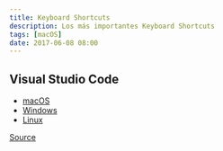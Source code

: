 ```yaml
---
title: Keyboard Shortcuts
description: Los más importantes Keyboard Shortcuts
tags: [macOS]
date: 2017-06-08 08:00
---
```


## Visual Studio Code

* [macOS](https://code.visualstudio.com/shortcuts/keyboard-shortcuts-macos.pdf)
* [Windows](https://code.visualstudio.com/shortcuts/keyboard-shortcuts-windows.pdf)
* [Linux](https://code.visualstudio.com/shortcuts/keyboard-shortcuts-linux.pdf)

[Source](https://code.visualstudio.com/docs/getstarted/tips-and-tricks)
